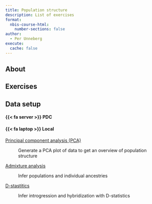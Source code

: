 ```yaml
---
title: Population structure
description: List of exercises
format:
  nbis-course-html:
    number-sections: false
author:
  - Per Unneberg
execute:
  cache: false
---
```


## About

## Exercises

:::{.callout-note collapse=true}

## Data setup

:::{.panel-tabset}

#### {{< fa server >}} PDC

#### {{< fa laptop >}} Local

:::

:::

[Principal component analysis (PCA)](pca.qmd)

: Generate a PCA plot of data to get an overview of population
  structure

[Admixture analysis](admixture.qmd)

: Infer populations and individual ancestries

[D-stastitics](dstats.qmd)

: Infer introgression and hybridization with D-statistics
